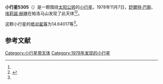 {{Infobox planet
| bgcolour = #FFFFC0
| name = 5305
| symbol = 
| image = 
| caption = 
| discovery = yes
| discovery_ref = 
| discoverer = [[舒爾特·巴斯|舒爾特·巴斯]]、[[埃莉諾·赫琳|埃莉諾·赫琳]]
| discovery_site = [[帕洛马山|帕洛马山]] 
| discovered = 1978年11月7日
| designations = yes
| mp_name = 
| named_after = 
| alt_names = 1978 VS5/ 1938 DQ1 / 1980 FL7 / 1984 JL1
| mp_category = [[主带小行星|主带小行星]]
| orbit_ref = <ref name="a">[http://ssd.jpl.nasa.gov/sbdb.cgi?sstr=5305 5305] {{Wayback|url=http://ssd.jpl.nasa.gov/sbdb.cgi?sstr=5305 |date=20110609182159 }}，小行星數據庫瀏覽器（JPL Small-Body Database Browser）－[[美国国家航空航天局|美国国家航空航天局]]喷气推进实验室</ref>
| epoch = 2456400.5 (2013年4月18日更新)
| aphelion = {{convert|2.8157396|AU|km|3|abbr=on|lk=out}}
| perihelion = {{convert|2.0670960|AU|km|3|abbr=on}}
| semimajor = {{convert|2.4414178|AU|km|3|abbr=on}}
| eccentricity = 0.1533215
| period = 1393.354396 [[日|日]]<br />3.81[[儒略年|儒略年]]
| avg_speed = 
| inclination = 1.78957
| asc_node = 231.69964
| mean_anomaly = 
| arg_peri = 14.64017
| satellites = 
| physical_characteristics = yes
| dimensions = 
| mass = 
| density = 
| surface_grav = 
| escape_velocity = 
| sidereal_day = 
| axial_tilt = 
| pole_ecliptic_lat = 
| pole_ecliptic_lon = 
| albedo = 
| temperatures= 
| temp_name1 = 
| mean_temp_1 = 
| max_temp_1 = 
| temp_name2 = 
| max_temp_2 = 
| spectral_type = 
| abs_magnitude = 14.64017
}}

'''小行星5305'''（{{lang-en|5305}}）是一颗围绕[[太阳|太阳]][[公转|公转]]的[[小行星|小行星]]。1978年11月7日，[[舒爾特·巴斯|舒爾特·巴斯]]、[[埃莉諾·赫琳|埃莉諾·赫琳]]在帕洛马山发现了此天体<ref name="a" /><ref>{{cite news|title=小行星列表|url=http://cfa-www.harvard.edu/iau/lists/NumberedMPs.txt|accessdate=2013-07-08|newspaper=哈佛大学|archive-date=2008-05-17|archive-url=https://web.archive.org/web/20080517010638/http://cfa-www.harvard.edu/iau/lists/NumberedMPs.txt|dead-url=no}}</ref>。

这颗小行星的[[绝对星等|绝对星等]]为14.64017等<ref name="a" />。

==参考文献==
{{reflist}}
{{Minor Planet Number|[[小行星5304|小行星5304]]|[[小行星5306|小行星5306]]}}

{{小天体}}

[[Category:小行星带天体|Category:小行星带天体]]
[[Category:1978年发现的小行星|Category:1978年发现的小行星]]

{{asteroid-stub}}